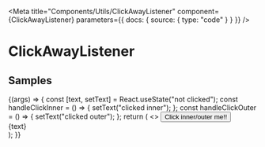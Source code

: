 
<Meta
  title="Components/Utils/ClickAwayListener"
  component={ClickAwayListener}
  parameters={{ docs: { source: { type: "code" } } }}
/>

# ClickAwayListener

<ArgsTable of={ClickAwayListener} />

## Samples

<Canvas>
  <Story
    name="example"
    args={{}}
  >
    {(args) => {
      const [text, setText] = React.useState("not clicked");
      const handleClickInner = () => {
        setText("clicked inner");
      };
      const handleClickOuter = () => {
        setText("clicked outer");
      };
      return (
        <>
          <ClickAwayListener onClickAway={handleClickOuter}>
            <button onClick={handleClickInner}>Click inner/outer me!!</button>
          </ClickAwayListener>
          <div>{text}</div>
        </>
      );
    }}
  </Story>
</Canvas>
